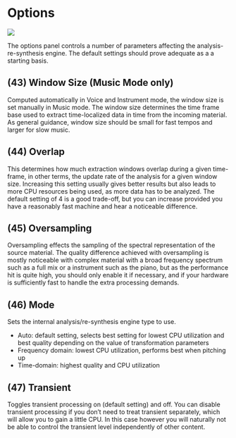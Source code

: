 # Options

![](https://flux-shared.s3.amazonaws.com/doc_images/Plugins/ircam-trax/trax_08.png)

The options panel controls a number of parameters affecting the analysis-re-synthesis engine. The default settings should
prove adequate as a a starting basis.


## (43) Window Size (Music Mode only)
Computed automatically in Voice and Instrument mode, the window size is set manually in Music
mode. The window size determines the time frame base used to extract time-localized data in time
from the incoming material. As general guidance, window size should be small for fast tempos and
larger for slow music.


## (44) Overlap
This determines how much extraction windows overlap during a given time-frame, in other terms,
the update rate of the analysis for a given window size. Increasing this setting usually gives better
results but also leads to more CPU resources being used, as more data has to be analyzed. The
default setting of 4 is a good trade-off, but you can increase provided you have a reasonably fast
machine and hear a noticeable difference.


## (45) Oversampling
Oversampling effects the sampling of the spectral representation of the source material. The quality difference achieved
with oversampling is mostly noticeable with complex material with a broad frequency spectrum such as a full mix or a
instrument such as the piano, but as the performance hit is quite high, you should only enable it if necessary, and if your
hardware is sufficiently fast to handle the extra processing demands.


## (46) Mode
Sets the internal analysis/re-synthesis engine type to use.

* Auto: default setting, selects best setting for lowest CPU utilization and best quality depending on the value of transformation parameters
* Frequency domain: lowest CPU utilization, performs best when pitching up
* Time-domain: highest quality and CPU utilization


## (47) Transient
Toggles transient processing on (default setting) and off. You can disable transient processing if you don’t need to treat
transient separately, which will allow you to gain a little CPU. In this case however you will naturally not be able to control
the transient level independently of other content.

